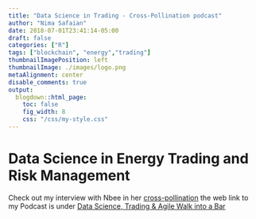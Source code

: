 ```yaml
---
title: "Data Science in Trading - Cross-Pollination podcast"
author: "Nima Safaian"
date: 2018-07-01T23:41:14-05:00
draft: false
categories: ["R"]
tags: ["blockchain", "energy","trading"]
thumbnailImagePosition: left
thumbnailImage: ./images/logo.png
metaAlignment: center
disable_comments: true
output:
  blogdown::html_page:
    toc: false
    fig_width: 8
    css: "/css/my-style.css"
---
```


# Data Science in Energy Trading and Risk Management

Check out my interview with Nbee in her [cross-pollination](http://crosspollination.co/) the web link to my Podcast is under [Data Science, Trading & Agile Walk into a Bar](http://crosspollination.co/2018/06/24/ep1-data-science-trading-agile-walk-into-a-bar-nima-safaian/)
